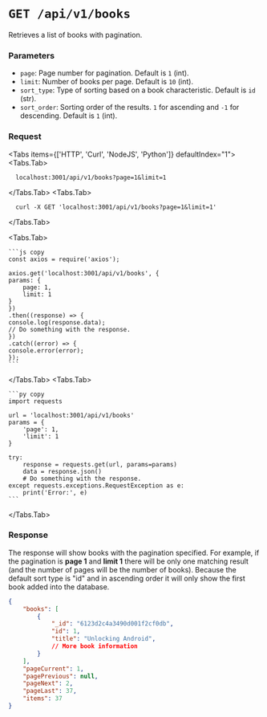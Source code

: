 
# `GET /api/v1/books`

Retrieves a list of books with pagination.

### Parameters

- `page`: Page number for pagination. Default is `1` (int).
- `limit`: Number of books per page. Default is `10` (int).
- `sort_type`: Type of sorting based on a book characteristic. Default is `id` (str).
- `sort_order`: Sorting order of the results. `1` for ascending and `-1` for descending. Default is `1` (int).

### Request
 
<Tabs items={['HTTP', 'Curl', 'NodeJS', 'Python']} defaultIndex="1">
  <Tabs.Tab>
  ```http copy
    localhost:3001/api/v1/books?page=1&limit=1
  ```
  </Tabs.Tab>
  <Tabs.Tab>
  ```curl copy
    curl -X GET 'localhost:3001/api/v1/books?page=1&limit=1'
  ```
  </Tabs.Tab>

  <Tabs.Tab>

    ```js copy
    const axios = require('axios');

    axios.get('localhost:3001/api/v1/books', {
    params: {
        page: 1,
        limit: 1
    }
    })
    .then((response) => {
    console.log(response.data);
    // Do something with the response.
    })
    .catch((error) => {
    console.error(error);
    });
    ```
  </Tabs.Tab>
  <Tabs.Tab>

    ```py copy
    import requests

    url = 'localhost:3001/api/v1/books'
    params = {
        'page': 1,
        'limit': 1
    }

    try:
        response = requests.get(url, params=params)
        data = response.json()
        # Do something with the response.
    except requests.exceptions.RequestException as e:
        print('Error:', e)
    ```
  </Tabs.Tab>
</Tabs>

### Response

The response will show books with the pagination specified. For example, if the pagination is **page 1** and **limit 1** there will be only one matching result (and the number of pages will be the number of books). Because the default sort type is "id" and in ascending order it will only show the first book added into the database.

```json
{
    "books": [
        {
            "_id": "6123d2c4a3490d001f2cf0db",
            "id": 1,
            "title": "Unlocking Android",
            // More book information
        }
    ],
    "pageCurrent": 1,
    "pagePrevious": null,
    "pageNext": 2,
    "pageLast": 37,
    "items": 37
}
```